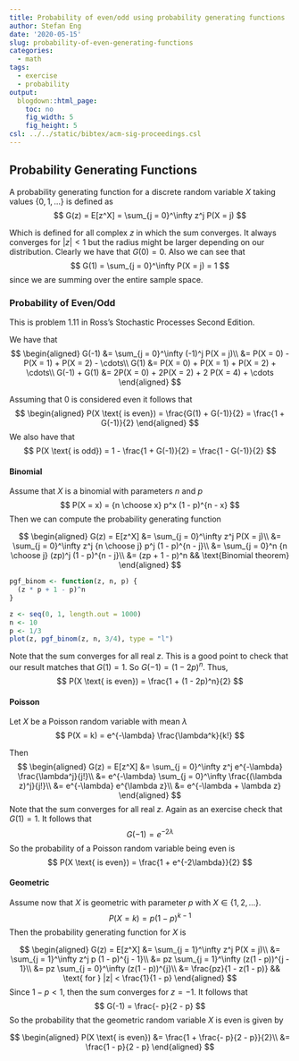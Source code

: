 ```yaml
---
title: Probability of even/odd using probability generating functions
author: Stefan Eng
date: '2020-05-15'
slug: probability-of-even-generating-functions
categories:
  - math
tags:
  - exercise
  - probability
output:
  blogdown::html_page:
    toc: no
    fig_width: 5
    fig_height: 5
csl: ../../static/bibtex/acm-sig-proceedings.csl
---
```




## Probability Generating Functions

A probability generating function for a discrete random variable $X$ taking values $\{0,1,\ldots\}$ is defined as
$$
G(z) = E[z^X] = \sum_{j = 0}^\infty z^j P(X = j)
$$

Which is defined for all complex $z$ in which the sum converges.
It always converges for $|z| < 1$ but the radius might be larger depending on our distribution.
Clearly we have that $G(0) = 0$.
Also we can see that
$$
G(1) = \sum_{j = 0}^\infty P(X = j) = 1
$$
since we are summing over the entire sample space.

### Probability of Even/Odd

This is problem 1.11 in Ross's Stochastic Processes Second Edition.

We have that
$$
\begin{aligned}
G(-1) &= \sum_{j = 0}^\infty (-1)^j P(X = j)\\
  &= P(X = 0) - P(X = 1) + P(X = 2) - \cdots\\
G(1) &= P(X = 0) + P(X = 1) + P(X = 2) + \cdots\\
G(-1) + G(1) &= 2P(X = 0) + 2P(X = 2) + 2 P(X = 4) + \cdots
\end{aligned}
$$

Assuming that 0 is considered even it follows that
$$
\begin{aligned}
P(X \text{ is even}) = \frac{G(1) + G(-1)}{2} = \frac{1 + G(-1)}{2}
\end{aligned}
$$
We also have that
$$
P(X \text{ is odd}) = 1 - \frac{1 + G(-1)}{2} = \frac{1 - G(-1)}{2}
$$

#### Binomial 
Assume that $X$ is a binomial with parameters $n$ and $p$
$$
P(X = x) = {n \choose x} p^x (1 - p)^{n - x}
$$
Then we can compute the probability generating function

$$
\begin{aligned}
G(z) = E[z^X] &= \sum_{j = 0}^\infty z^j P(X = j)\\
  &= \sum_{j = 0}^\infty z^j {n \choose j} p^j (1 - p)^{n - j}\\
  &= \sum_{j = 0}^n {n \choose j} (zp)^j (1 - p)^{n - j}\\
  &= (zp + 1 - p)^n && \text{Binomial theorem}
\end{aligned}
$$

```r
pgf_binom <- function(z, n, p) {
  (z * p + 1 - p)^n
}

z <- seq(0, 1, length.out = 1000)
n <- 10
p <- 1/3
plot(z, pgf_binom(z, n, 3/4), type = "l")
```

Note that the sum converges for all real $z$.
This is a good point to check that our result matches that $G(1) = 1$.
So $G(-1) = (1 - 2p)^n$.
Thus,
$$
P(X \text{ is even}) = \frac{1 + (1 - 2p)^n}{2}
$$

#### Poisson
Let $X$ be a Poisson random variable with mean $\lambda$
$$
P(X = k) = e^{-\lambda} \frac{\lambda^k}{k!}
$$

Then
$$
\begin{aligned}
G(z) = E[z^X] &= \sum_{j = 0}^\infty z^j e^{-\lambda} \frac{\lambda^j}{j!}\\
  &= e^{-\lambda} \sum_{j = 0}^\infty  \frac{(\lambda z)^j}{j!}\\
  &= e^{-\lambda} e^{\lambda z}\\
  &= e^{-\lambda + \lambda z}
\end{aligned}
$$
Note that the sum converges for all real $z$.
Again as an exercise check that $G(1) = 1$.
It follows that
$$
G(-1) = e^{-2\lambda}
$$
So the probability of a Poisson random variable being even is
$$
P(X \text{ is even}) = \frac{1 + e^{-2\lambda}}{2}
$$

#### Geometric
Assume now that $X$ is geometric with parameter $p$ with $X \in \{1,2,\ldots\}$.
$$
P(X = k) = p (1 - p)^{k - 1}
$$
Then the probability generating function for $X$ is

$$
\begin{aligned}
G(z) = E[z^X] &= \sum_{j = 1}^\infty z^j P(X = j)\\
  &= \sum_{j = 1}^\infty z^j p (1 - p)^{j - 1}\\
  &= pz \sum_{j = 1}^\infty (z(1 - p))^{j - 1}\\
  &= pz \sum_{j = 0}^\infty (z(1 - p))^{j}\\
  &= \frac{pz}{1 - z(1 - p)} && \text{ for } |z| < \frac{1}{1 - p}
\end{aligned}
$$
Since $1 - p < 1$, then the sum converges for $z = -1$. It follows that
$$
G(-1) = \frac{- p}{2 - p}
$$
So the probability that the geometric random variable $X$ is even is given by

$$
\begin{aligned}
P(X \text{ is even}) &= \frac{1 + \frac{- p}{2 - p}}{2}\\
&= \frac{1 - p}{2 - p}
\end{aligned}
$$
